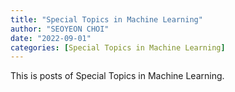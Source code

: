 ```yaml
---
title: "Special Topics in Machine Learning"
author: "SEOYEON CHOI"
date: "2022-09-01"
categories: [Special Topics in Machine Learning]
---
```


This is posts of Special Topics in Machine Learning.
